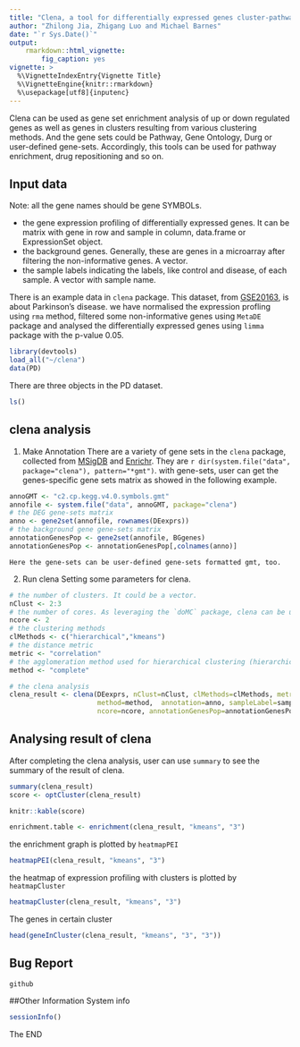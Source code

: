 ```yaml
---
title: "Clena, a tool for differentially expressed genes cluster-pathway enrichment analysis and visualization"
author: "Zhilong Jia, Zhigang Luo and Michael Barnes"
date: "`r Sys.Date()`"
output: 
    rmarkdown::html_vignette:
        fig_caption: yes
vignette: >
  %\VignetteIndexEntry{Vignette Title}
  %\VignetteEngine{knitr::rmarkdown}
  %\usepackage[utf8]{inputenc}
---
```


Clena can be used as gene set enrichment analysis of up or down regulated 
genes as well as genes in clusters resulting from various clustering methods. 
And the gene sets could be Pathway, Gene Ontology, Durg or user-defined gene-sets. 
Accordingly, this tools can be used for pathway enrichment, drug repositioning 
and so on.  

## Input data
Note: all the gene names should be gene SYMBOLs.

- the gene expression profiling of differentially expressed genes. It can be 
matrix with gene in row and sample in column, data.frame or ExpressionSet object.
- the background genes. Generally, these are genes in a microarray after filtering
the non-informative genes. A vector.
- the sample labels indicating the labels, like control and disease, of each 
sample. A vector with sample name.

There is an example data in `clena` package. This dataset, from [GSE20163](http://www.ncbi.nlm.nih.gov/geo/query/acc.cgi?acc=GSE20163), is about Parkinson's disease.
we have normalised the expression profling using `rma` method, filtered some non-informative genes using `MetaDE` package and analysed the differentially
expressed genes using `limma` package with the p-value 0.05.

```r
library(devtools)
load_all("~/clena")
data(PD)
```

There are three objects in the PD dataset.
```r
ls()
```

## clena analysis

1. Make Annotation
    There are a variety of gene sets in the `clena` package, collected from 
    [MSigDB](http://www.broadinstitute.org/gsea/msigdb/index.jsp) and [Enrichr](
    http://amp.pharm.mssm.edu/Enrichr/). They are `r dir(system.file("data", package="clena"), pattern="*gmt")`. with gene-sets, user can get the genes-specific gene
    sets matrix as showed in the following example.
    
```r
annoGMT <- "c2.cp.kegg.v4.0.symbols.gmt"
annofile <- system.file("data", annoGMT, package="clena")
# the DEG gene-sets matrix
anno <- gene2set(annofile, rownames(DEexprs))
# the background gene gene-sets matrix
annotationGenesPop <- gene2set(annofile, BGgenes)
annotationGenesPop <- annotationGenesPop[,colnames(anno)]
```
    
    Here the gene-sets can be user-defined gene-sets formatted gmt, too.
    
2. Run clena
    Setting some parameters for clena.
```r
# the number of clusters. It could be a vector.
nClust <- 2:3
# the number of cores. As leveraging the `doMC` package, clena can be used in unix-like system only.
ncore <- 2
# the clustering methods
clMethods <- c("hierarchical","kmeans")
# the distance metric
metric <- "correlation"
# the agglomeration method used for hierarchical clustering (hierarchical and agnes)
method <- "complete"

# the clena analysis
clena_result <- clena(DEexprs, nClust=nClust, clMethods=clMethods, metric=metric,
                      method=method,  annotation=anno, sampleLabel=sampleLabel, 
                      ncore=ncore, annotationGenesPop=annotationGenesPop, verbose=TRUE)
```


## Analysing result of clena
After completing the clena analysis, user can use `summary` to see the summary 
of the result of clena.
    

```r
summary(clena_result)
score <- optCluster(clena_result)
```

```r
knitr::kable(score)
```

```r
enrichment.table <- enrichment(clena_result, "kmeans", "3")
```


the enrichment graph is plotted by `heatmapPEI`

```r
heatmapPEI(clena_result, "kmeans", "3")
```

the heatmap of expression profiling with clusters is plotted by `heatmapCluster`

```r
heatmapCluster(clena_result, "kmeans", "3")
```

The genes in certain cluster
```r
head(geneInCluster(clena_result, "kmeans", "3", "3"))
```

## Bug Report
    github



##Other Information
System info
```r
sessionInfo()
```
The END